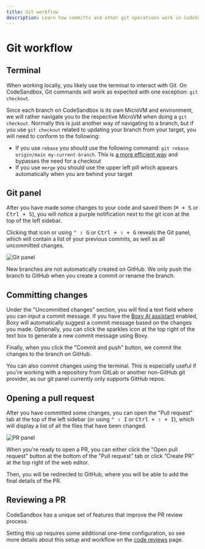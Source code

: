 ---
title: Git workflow 
description: Learn how committs and other git operations work in CodeSandbox.
---



# Git workflow

## Terminal

When working locally, you likely use the terminal to interact with Git. On CodeSandbox, Git commands will work as expected with one exception: `git checkout`.


Since each branch on CodeSandbox is its own MicroVM and environment, we will rather navigate you to the respective MicroVM when doing a `git checkout`. Normally this is just another way of navigating to a branch, but if you
use `git checkout` related to updating your branch from your target, you will need to conform to the following:

- If you use `rebase` you should use the following command: `git rebase origin/main my-current-branch`. This is [a more efficient way](https://stackoverflow.com/a/56840200) and bypasses the need for a checkout
- If you use `merge` you should use the upper left pill which appears automatically when you are behind your target

## Git panel

After you have made some changes to your code and saved them (<kbd>⌘ + S</kbd> or <kbd>Ctrl + S</kbd>), you will notice a purple notification next to the git icon at the top of the left sidebar.

Clicking that icon or using <kbd>⌃ ⇧ G</kbd> or <kbd>Ctrl + ⇧ + G</kbd> reveals the Git panel, which will contain a list of your previous commits, as well as all uncommitted changes.

![Git panel](../../images/git-panel.png)

<Callout emoji="⚠️">New branches are not automatically created on GitHub. We only push the branch to GitHub when you create a commit or rename the branch.</Callout>

## Committing changes

Under the "Uncommitted changes" section, you will find a text field where you can input a commit message. If you have the [Boxy AI assistant](/learn/boxy/overview) enabled, Boxy will automatically suggest a commit message based on the changes you made. Optionally, you can click the sparkles icon at the top right of the text box to generate a new commit message using Boxy.

Finally, when you click the "Commit and push" button, we commit the changes to the branch on GitHub.

<Callout emoji="💡">You can also commit changes using the terminal. This is especially useful if you're working with a repository from GitLab or another non-GitHub git provider, as our git panel currently only supports GitHub repos.</Callout>

## Opening a pull request

After you have committed some changes, you can open the "Pull request" tab at the top of the left sidebar (or using <kbd>⌃ ⇧ I</kbd> or <kbd>Ctrl + ⇧ + I</kbd>), which will display a list of all the files that have been changed.

![PR panel](../../images/pr-panel.png)

When you're ready to open a PR, you can either click the "Open pull request" button at the bottom of the "Pull request" tab or click “Create PR” at the top right of the web editor.

Then, you will be redirected to GitHub, where you will be able to add the final details of the PR.

## Reviewing a PR

CodeSandbox has a unique set of features that improve the PR review process.

Setting this up requires some additional one-time configuration, so see more details about this setup and workflow on the [code reviews](/learn/repositories/review) page.